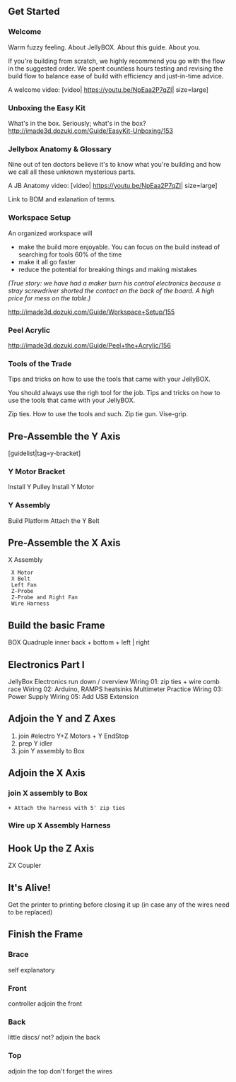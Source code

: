 == Get Started == 

=== Welcome ===

Warm fuzzy feeling. About JellyBOX. About this guide. About you.

If you're building from scratch, we highly recommend you go with the flow in the suggested order. We spent countless hours testing and revising the build flow to balance ease of build with efficiency and just-in-time advice. 

A welcome video: 
[video| https://youtu.be/NpEaa2P7qZI| size=large]

=== Unboxing the Easy Kit ===

What's in the box. Seriously; what's in the box? 
http://imade3d.dozuki.com/Guide/EasyKit-Unboxing/153

=== Jellybox Anatomy & Glossary ===

Nine out of ten doctors believe it's to know what you're building and how we call all these unknown mysterious parts.
 
A JB Anatomy video: 
[video| https://youtu.be/NpEaa2P7qZI| size=large]

Link to BOM and exlanation of terms. 

=== Workspace Setup === 

An organized workspace will 
* make the build more enjoyable. You can focus on the build instead of searching for tools 60% of the time
* make it all go faster
* reduce the potential for breaking things and making mistakes

''(True story: we have had a maker burn his control electronics because a stray screwdriver shorted the contact on the back of the board. A high price for mess on the table.)''

http://imade3d.dozuki.com/Guide/Workspace+Setup/155

=== Peel Acrylic ===

http://imade3d.dozuki.com/Guide/Peel+the+Acrylic/156

=== Tools of the Trade ===
Tips and tricks on how to use the tools that came with your JellyBOX. 

You should always use the righ tool for the job. Tips and tricks on how to use the tools that came with your JellyBOX. 

Zip ties. 
How to use the tools and such. 
Zip tie gun. Vise-grip. 


== Pre-Assemble the Y Axis ==

[guidelist|tag=y-bracket]

=== Y Motor Bracket ===

Install Y Pulley
Install Y Motor
  
=== Y Assembly ===

Build Platform
Attach the Y Belt 


== Pre-Assemble the X Axis ==

X Assembly
  X Motor 
  X Belt
  Left Fan
  Z-Probe
  Z-Probe and Right Fan
  Wire Harness


== Build the basic Frame ==

BOX Quadruple 
inner back + bottom + left | right


== Electronics Part I ==

JellyBox Electronics run down / overview
Wiring 01: zip ties + wire comb
race
Wiring 02: Arduino, RAMPS
heatsinks
Multimeter Practice  
Wiring 03: Power Supply
Wiring 05: Add USB Extension


== Adjoin the Y and Z Axes ==

#join #electro Y+Z Motors + Y EndStop
#prep Y idler
#join Y assembly to Box


== Adjoin the X Axis ==

=== join X assembly to Box ===
 + Attach the harness with 5' zip ties

=== Wire up X Assembly Harness ===


== Hook Up the Z Axis ==

ZX Coupler


== It's Alive! == 

Get the printer to printing before  closing it up (in case any of the wires need to be replaced)


== Finish the Frame ==

=== Brace ===

self explanatory

=== Front ===

controller
adjoin the front

=== Back ===

little discs/ not? 
adjoin the back

=== Top ===

adjoin the top
don't forget the wires


  